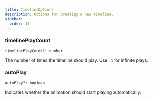 ```yaml
---
title: TimelineOptions
description: Options for creating a new timeline.
sidebar:
  order: 17
---
```



### timelinePlayCount

`timelinePlayCount?: number` <Badge text="Default: 1" variant="tip" size="small" />

The number of times the timeline should play.
Use `-1` for infinite plays.

### autoPlay

`autoPlay?: boolean` <Badge text="Default: true" variant="tip" size="small" />

Indicates whether the animation should start playing automatically.
